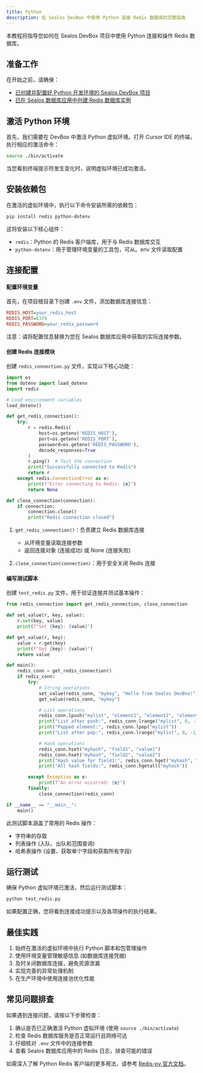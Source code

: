 ```yaml
---
title: Python
description: 在 Sealos DevBox 中使用 Python 连接 Redis 数据库的完整指南
---
```


本教程将指导您如何在 Sealos DevBox 项目中使用 Python 连接和操作 Redis 数据库。

## 准备工作

在开始之前，请确保：

- [已创建并配置好 Python 开发环境的 Sealos DevBox 项目](/docs/guides/fundamentals/create-a-project)
- [已在 Sealos 数据库应用中创建 Redis 数据库实例](./)

## 激活 Python 环境

首先，我们需要在 DevBox 中激活 Python 虚拟环境。打开 Cursor IDE 的终端，执行相应的激活命令：

```bash
source ./bin/activate
```

当您看到终端提示符发生变化时，说明虚拟环境已成功激活。

## 安装依赖包

在激活的虚拟环境中，执行以下命令安装所需的依赖包：

```bash
pip install redis python-dotenv
```

这将安装以下核心组件：
- `redis`：Python 的 Redis 客户端库，用于与 Redis 数据库交互
- `python-dotenv`：用于管理环境变量的工具包，可从。env 文件读取配置

## 连接配置

<div className='fd-steps [&_h4]:fd-step'>

#### 配置环境变量

首先，在项目根目录下创建 `.env` 文件，添加数据库连接信息：

```ini title=".env"
REDIS_HOST=your_redis_host
REDIS_PORT=6379
REDIS_PASSWORD=your_redis_password
```

注意：请将配置信息替换为您在 Sealos 数据库应用中获取的实际连接参数。

#### 创建 Redis 连接模块

创建 `redis_connection.py` 文件，实现以下核心功能：

```python title="redis_connection.py"
import os
from dotenv import load_dotenv
import redis

# Load environment variables
load_dotenv()

def get_redis_connection():
    try:
        r = redis.Redis(
            host=os.getenv('REDIS_HOST'),
            port=os.getenv('REDIS_PORT'),
            password=os.getenv('REDIS_PASSWORD'),
            decode_responses=True
        )
        r.ping()  # Test the connection
        print("Successfully connected to Redis")
        return r
    except redis.ConnectionError as e:
        print(f"Error connecting to Redis: {e}")
        return None

def close_connection(connection):
    if connection:
        connection.close()
        print("Redis connection closed")
```

1. `get_redis_connection()`：负责建立 Redis 数据库连接
   - 从环境变量读取连接参数
   - 返回连接对象 (连接成功) 或 None (连接失败)

2. `close_connection(connection)`：用于安全关闭 Redis 连接

#### 编写测试脚本

创建 `test_redis.py` 文件，用于验证连接并测试基本操作：

```python title="test_redis.py"
from redis_connection import get_redis_connection, close_connection

def set_value(r, key, value):
    r.set(key, value)
    print(f"Set {key}: {value}")

def get_value(r, key):
    value = r.get(key)
    print(f"Get {key}: {value}")
    return value

def main():
    redis_conn = get_redis_connection()
    if redis_conn:
        try:
            # String operations
            set_value(redis_conn, "mykey", "Hello from Sealos DevBox!")
            get_value(redis_conn, "mykey")

            # List operations
            redis_conn.lpush("mylist", "element1", "element2", "element3")
            print("List after push:", redis_conn.lrange("mylist", 0, -1))
            print("Popped element:", redis_conn.lpop("mylist"))
            print("List after pop:", redis_conn.lrange("mylist", 0, -1))

            # Hash operations
            redis_conn.hset("myhash", "field1", "value1")
            redis_conn.hset("myhash", "field2", "value2")
            print("Hash value for field1:", redis_conn.hget("myhash", "field1"))
            print("All hash fields:", redis_conn.hgetall("myhash"))

        except Exception as e:
            print(f"An error occurred: {e}")
        finally:
            close_connection(redis_conn)

if __name__ == "__main__":
    main()
```

此测试脚本涵盖了常用的 Redis 操作：
- 字符串的存取
- 列表操作 (入队、出队和范围查询)
- 哈希表操作 (设置、获取单个字段和获取所有字段)

</div>

## 运行测试

确保 Python 虚拟环境已激活，然后运行测试脚本：

```bash
python test_redis.py
```

如果配置正确，您将看到连接成功提示以及各项操作的执行结果。

## 最佳实践

1. 始终在激活的虚拟环境中执行 Python 脚本和包管理操作
2. 使用环境变量管理敏感信息 (如数据库连接凭据)
3. 及时关闭数据库连接，避免资源泄漏
4. 实现完善的异常处理机制
5. 在生产环境中使用连接池优化性能

## 常见问题排查

如果遇到连接问题，请按以下步骤检查：

1. 确认是否已正确激活 Python 虚拟环境 (使用 `source ./bin/activate`)
2. 检查 Redis 数据库服务是否正常运行且网络可达
3. 仔细核对 `.env` 文件中的连接参数
4. 查看 Sealos 数据库应用中的 Redis 日志，排查可能的错误

如需深入了解 Python Redis 客户端的更多用法，请参考 [Redis-py 官方文档](https://redis-py.readthedocs.io/en/stable/)。